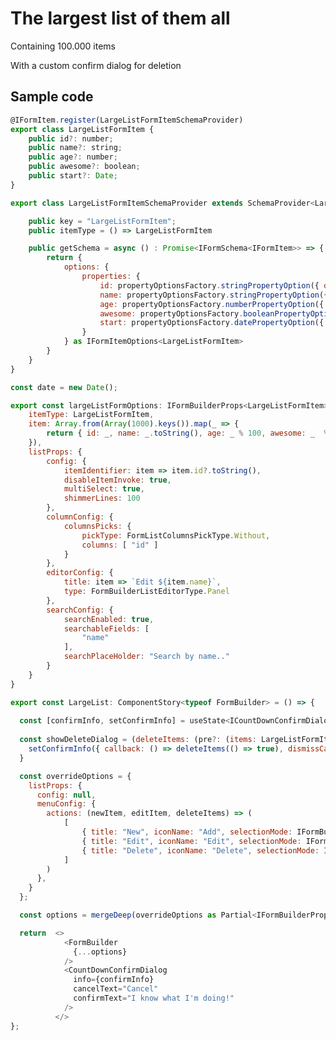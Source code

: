 <h1>The largest list of them all</h1>
<p>Containing 100.000 items</p>  
<p>With a custom confirm dialog for deletion</p>  
 
<h2>Sample code</h2>  


```js
@IFormItem.register(LargeListFormItemSchemaProvider)
export class LargeListFormItem {
    public id?: number;
    public name?: string;
    public age?: number;
    public awesome?: boolean;
    public start?: Date;
}
```

```js
export class LargeListFormItemSchemaProvider extends SchemaProvider<LargeListFormItem> {

    public key = "LargeListFormItem";
    public itemType = () => LargeListFormItem

    public getSchema = async () : Promise<IFormSchema<IFormItem>> => {
        return {
            options: {
                properties: {
                    id: propertyOptionsFactory.stringPropertyOption({ displayName: "This id", description: "This is an explanation of what this property does.." }),
                    name: propertyOptionsFactory.stringPropertyOption({ displayName: "This name", description: "This is an explanation of what this property does.." }),
                    age: propertyOptionsFactory.numberPropertyOption({ displayName: "This age"}),
                    awesome: propertyOptionsFactory.booleanPropertyOption({ displayName: "Are you awesome?", config: { asToggle: true, textIfTrue: "Oh yearh", textIfFalse: "Nonono" }}),
                    start: propertyOptionsFactory.datePropertyOption({ displayName: "Start", config: { displayFormat: (date?: Date) => date?.toDateString() ?? "", minDate: (item: LargeListFormItem) => new Date() }, listItemOptions: { customValueRender: item => <>{item.start?.toDateString()}</> } })
                } 
            } as IFormItemOptions<LargeListFormItem>
        }
    }
}

```

```js
const date = new Date();

export const largeListFormOptions: IFormBuilderProps<LargeListFormItem> = {
    itemType: LargeListFormItem,
    item: Array.from(Array(1000).keys()).map(_ => {
        return { id: _, name: _.toString(), age: _ % 100, awesome: _  % 2 == 0, start: new Date(date.setDate(_)) } as LargeListFormItem;
    }),
    listProps: {
        config: { 
            itemIdentifier: item => item.id?.toString(),
            disableItemInvoke: true,
            multiSelect: true,
            shimmerLines: 100
        },
        columnConfig: {
            columnsPicks: {
                pickType: FormListColumnsPickType.Without,
                columns: [ "id" ]
            }
        },
        editorConfig: {
            title: item => `Edit ${item.name}`,
            type: FormBuilderListEditorType.Panel
        },
        searchConfig: {
            searchEnabled: true,
            searchableFields: [
                "name"
            ],
            searchPlaceHolder: "Search by name.."
        }
    }
}
```

```js
export const LargeList: ComponentStory<typeof FormBuilder> = () => {
  
  const [confirmInfo, setConfirmInfo] = useState<ICountDownConfirmDialogInfo>();
  
  const showDeleteDialog = (deleteItems: (pre?: (items: LargeListFormItem[]) => boolean | void) => void) => {
    setConfirmInfo({ callback: () => deleteItems(() => true), dismissCallback: () => deleteItems(() => false), count: 10, title: "Are you sure?", subText: "This cannot be undone!" } as ICountDownConfirmDialogInfo);
  }

  const overrideOptions = { 
    listProps: {
      config: null,
      menuConfig: {
        actions: (newItem, editItem, deleteItems) => (
            [
                { title: "New", iconName: "Add", selectionMode: IFormBuilderListMenuItemSelectionMode.None | IFormBuilderListMenuItemSelectionMode.Single | IFormBuilderListMenuItemSelectionMode.Multi, action: () => newItem() },
                { title: "Edit", iconName: "Edit", selectionMode: IFormBuilderListMenuItemSelectionMode.Single, action: () => editItem() },
                { title: "Delete", iconName: "Delete", selectionMode: IFormBuilderListMenuItemSelectionMode.Single | IFormBuilderListMenuItemSelectionMode.Multi, action: () => showDeleteDialog(deleteItems) }
            ]
        )
      },
    }
  };

  const options = mergeDeep(overrideOptions as Partial<IFormBuilderProps<LargeListFormItem>>, largeListFormOptions) ;

  return  <>
            <FormBuilder
              {...options}
            />
            <CountDownConfirmDialog
              info={confirmInfo}
              cancelText="Cancel"
              confirmText="I know what I'm doing!"
            />
          </>
};
```